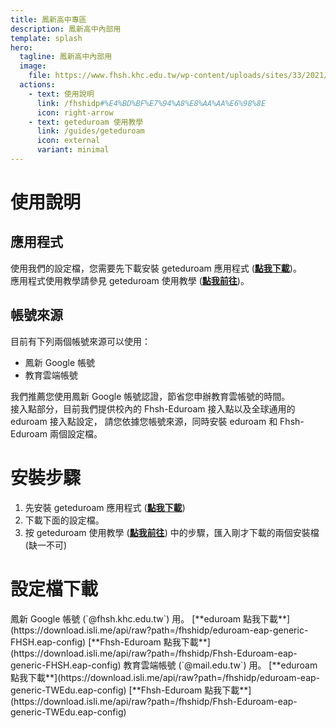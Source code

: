 ```yaml
---
title: 鳳新高中專區
description: 鳳新高中內部用
template: splash
hero:
  tagline: 鳳新高中內部用
  image:
    file: https://www.fhsh.khc.edu.tw/wp-content/uploads/sites/33/2021/06/cropped-fhsh_favicon-192x192.png
  actions:
    - text: 使用說明
      link: /fhshidp#%E4%BD%BF%E7%94%A8%E8%AA%AA%E6%98%8E
      icon: right-arrow
    - text: geteduroam 使用教學
      link: /guides/geteduroam
      icon: external
      variant: minimal
---
```




# 使用說明
## 應用程式
使用我們的設定檔，您需要先下載安裝 geteduroam 應用程式 ([**點我下載**](http://eduroam.app/))。  
應用程式使用教學請參見 geteduroam 使用教學 ([**點我前往**](/guides/geteduroam))。

## 帳號來源
目前有下列兩個帳號來源可以使用：
- 鳳新 Google 帳號
- 教育雲端帳號

我們推薦您使用鳳新 Google 帳號認證，節省您申辦教育雲帳號的時間。  
接入點部分，目前我們提供校內的 Fhsh-Eduroam 接入點以及全球通用的 eduroam 接入點設定，
請您依據您帳號來源，同時安裝 eduroam 和 Fhsh-Eduroam 兩個設定檔。  

# 安裝步驟
1. 先安裝 geteduroam 應用程式 ([**點我下載**](http://eduroam.app/))
2. 下載下面的設定檔。
3. 按 geteduroam 使用教學 ([**點我前往**](/guides/geteduroam)) 中的步驟，匯入剛才下載的兩個安裝檔 (缺一不可)

# 設定檔下載
<CardGrid stagger>
	<Card title="鳳新 Google 帳號" icon="add-document">
		鳳新 Google 帳號 (`@fhsh.khc.edu.tw`) 用。  
		[**eduroam 點我下載**](https://download.isli.me/api/raw?path=/fhshidp/eduroam-eap-generic-FHSH.eap-config)
		[**Fhsh-Eduroam 點我下載**](https://download.isli.me/api/raw?path=/fhshidp/Fhsh-Eduroam-eap-generic-FHSH.eap-config)
	</Card>
	<Card title="教育雲端帳號" icon="add-document">
		教育雲端帳號 (`@mail.edu.tw`) 用。  
		[**eduroam 點我下載**](https://download.isli.me/api/raw?path=/fhshidp/eduroam-eap-generic-TWEdu.eap-config) 
		[**Fhsh-Eduroam 點我下載**](https://download.isli.me/api/raw?path=/fhshidp/Fhsh-Eduroam-eap-generic-TWEdu.eap-config)
	</Card>
</CardGrid>
